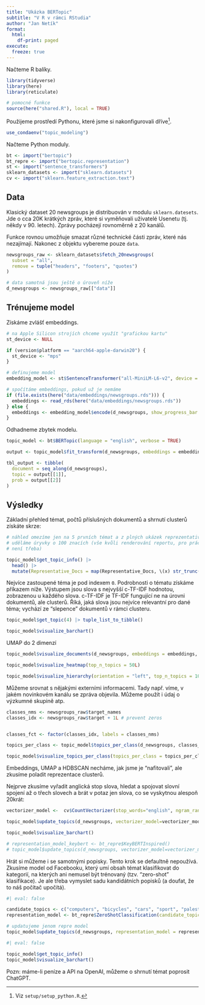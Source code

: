 ```yaml
---
title: "Ukázka BERTopic"
subtitle: "V R v rámci RStudia"
author: "Jan Netík"
format:
  html:
    df-print: paged
execute: 
  freeze: true
---
```


Načteme R balíky.

```r
library(tidyverse)
library(here)
library(reticulate)

# pomocné funkce
source(here("shared.R"), local = TRUE)
```

Použijeme prostředí Pythonu, které jsme si nakonfigurovali dříve[^1].

[^1]: Viz `setup/setup_python.R`.

```r
use_condaenv("topic_modeling")
```

Načteme Python moduly.

```r
bt <- import("bertopic")
bt_repre <- import("bertopic.representation")
st <- import("sentence_transformers")
sklearn_datasets <- import("sklearn.datasets")
cv <- import("sklearn.feature_extraction.text")
```

## Data

Klasický dataset 20 newsgroups je distribuován v modulu `sklearn.datesets`. Jde o cca 20K krátkých zpráv, které si vyměňovali uživatelé Usenetu (tj. někdy v 90. letech). Zprávy pocházejí rovnoměrně z 20 kanálů.

Funkce rovnou umožňuje smazat různé technické části zpráv, které nás nezajímají. Nakonec z objektu vybereme pouze `data`.

```r
newsgroups_raw <- sklearn_datasets$fetch_20newsgroups(
  subset = "all",
  remove = tuple("headers", "footers", "quotes")
)

# data samotná jsou ještě o úroveň níže
d_newsgroups <- newsgroups_raw[["data"]]
```

## Trénujeme model

Získáme zvlášť embeddings.

```r
# na Apple Silicon strojích chceme využít "grafickou kartu"
st_device <- NULL

if (version$platform == "aarch64-apple-darwin20") {
  st_device <- "mps"
}

# definujeme model
embedding_model <- st$SentenceTransformer("all-MiniLM-L6-v2", device = st_device)

# spočítáme embeddings, pokud už je nemáme
if (file.exists(here("data/embeddings/newsgroups.rds"))) {
  embeddings <- read_rds(here("data/embeddings/newsgroups.rds"))
} else {
  embeddings <- embedding_model$encode(d_newsgroups, show_progress_bar = TRUE)
}
```

Odhadneme zbytek modelu.

```r

topic_model <- bt$BERTopic(language = "english", verbose = TRUE)

output <- topic_model$fit_transform(d_newsgroups, embeddings = embeddings)

tbl_output <- tibble(
  document = seq_along(d_newsgroups),
  topic = output[[1]],
  prob = output[[2]]
)
```

## Výsledky

Základní přehled témat, počtů příslušných dokumentů a shrnutí clusterů získáte skrze:

```r
# náhled omezíme jen na 5 prvních témat a z plných ukázek reprezentativních dokumentů
# uděláme úryvky o 100 znacích (vše kvůli renderování reportu, pro práci v RStudiu
# není třeba)

topic_model$get_topic_info() |>
  head() |>
  mutate(Representative_Docs = map(Representative_Docs, \(x) str_trunc(x, 100)))
```

Nejvíce zastoupené téma je pod indexem `0`. Podrobnosti o tématu získáme příkazem níže. Výstupem jsou slova s nejvyšší c-TF-IDF hodnotou, zobrazenou u každého slova. c-TF-IDF je TF-IDF fungující ne na úrovni dokumentů, ale clusterů. Říká, jaká slova jsou nejvíce relevantní pro dané téma; vychází ze "slepence" dokumentů v rámci clusteru.

```r
topic_model$get_topic(4) |> tuple_list_to_tibble()
```

```r
topic_model$visualize_barchart()
```

UMAP do 2 dimenzí

```r
topic_model$visualize_documents(d_newsgroups, embeddings = embeddings, topics = tuple(as.list(1:10)))
```

```r
topic_model$visualize_heatmap(top_n_topics = 50L)
```

```r
topic_model$visualize_hierarchy(orientation = "left", top_n_topics = 10L)
```

Můžeme srovnat s nějakými externími informacemi. Tady např. víme, v jakém novinkovém kanálu se zpráva objevila. Můžeme použít i údaj o výzkumné skupině atp.

```r
classes_nms <- newsgroups_raw$target_names
classes_idx <- newsgroups_raw$target + 1L # prevent zeros


classes_fct <- factor(classes_idx, labels = classes_nms)

topics_per_class <- topic_model$topics_per_class(d_newsgroups, classes_fct)

topic_model$visualize_topics_per_class(topics_per_class = topics_per_class)
```

Embeddings, UMAP a HDBSCAN necháme, jak jsme je "nafitovali", ale zkusíme poladit reprezentace clusterů.

Nejprve zkusíme vyřadit anglická stop slova, hledat a spojovat slovní spojení až o třech slovech a brát v potaz jen slova, co se vyskytnou alespoň 20krát:

```r
vectorizer_model <-  cv$CountVectorizer(stop_words="english", ngram_range = tuple(1L, 3L), min_df = 20L)

topic_model$update_topics(d_newsgroups, vectorizer_model=vectorizer_model)
```

```r
topic_model$visualize_barchart()

```

```r
# representation_model_keybert <- bt_repre$KeyBERTInspired()
# topic_model$update_topics(d_newsgroups, vectorizer_model=vectorizer_model, representation_model = representation_model_keybert)
```

Hrát si můžeme i se samotnými popisky. Tento krok se defaultně nepoužívá. Zkusíme model od Facebooku, který umí obsah témat klasifikovat do kategorií, na kterých ani nemusel být trénovaný (tzv. "zero-shot" klasifikace). Je ale třeba vymyslet sadu kandidátních popisků (a doufat, že to náš počítač upočítá).

```r
#| eval: false

candidate_topics <- c("computers", "bicycles", "cars", "sport", "palestine", "health")
representation_model <- bt_repre$ZeroShotClassification(candidate_topics = candidate_topics, model="facebook/bart-large-mnli") 

# updatujeme jenom repre model
topic_model$update_topics(d_newsgroups, representation_model = representation_model)

```

```r
#| eval: false

topic_model$get_topic_info() 
topic_model$visualize_barchart()

```

Pozn: máme-li peníze a API na OpenAI, můžeme o shrnutí témat poprosit ChatGPT.
